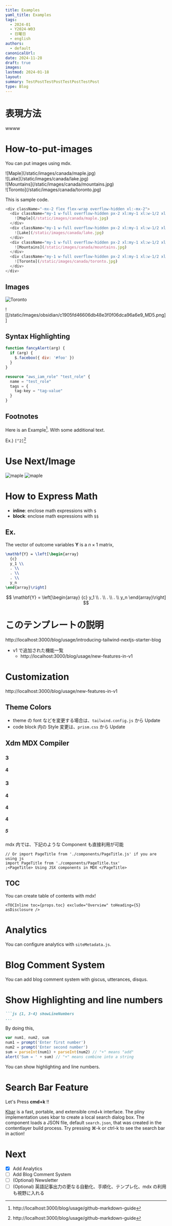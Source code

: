 ```yaml
---
title: Examples
yaml_title: Examples
tags:
  - 2024-01
  - Y2024-W03
  - 日曜日
  - english
authors:
  - default
canonicalUrl: 
date: 2024-11-28
draft: true
images: 
lastmod: 2024-01-18
layout: 
summary: TestPostTestPostTestPostTestPost
type: Blog
---
```


# 表現方法

wwww

# How-to-put-images

You can put images using mdx.

<div className="-mx-2 flex flex-wrap overflow-hidden xl:-mx-2">
  <div className="my-1 w-full overflow-hidden px-2 xl:my-1 xl:w-1/2 xl:px-2">
    ![Maple](/static/images/canada/maple.jpg)
  </div>
  <div className="my-1 w-full overflow-hidden px-2 xl:my-1 xl:w-1/2 xl:px-2">
    ![Lake](/static/images/canada/lake.jpg)
  </div>
  <div className="my-1 w-full overflow-hidden px-2 xl:my-1 xl:w-1/2 xl:px-2">
    ![Mountains](/static/images/canada/mountains.jpg)
  </div>
  <div className="my-1 w-full overflow-hidden px-2 xl:my-1 xl:w-1/2 xl:px-2">
    ![Toronto](/static/images/canada/toronto.jpg)
  </div>
</div>

This is sample code.

```js
<div className="-mx-2 flex flex-wrap overflow-hidden xl:-mx-2">
  <div className="my-1 w-full overflow-hidden px-2 xl:my-1 xl:w-1/2 xl:px-2">
    ![Maple](/static/images/canada/maple.jpg)
  </div>
  <div className="my-1 w-full overflow-hidden px-2 xl:my-1 xl:w-1/2 xl:px-2">
    ![Lake](/static/images/canada/lake.jpg)
  </div>
  <div className="my-1 w-full overflow-hidden px-2 xl:my-1 xl:w-1/2 xl:px-2">
    ![Mountains](/static/images/canada/mountains.jpg)
  </div>
  <div className="my-1 w-full overflow-hidden px-2 xl:my-1 xl:w-1/2 xl:px-2">
    ![Toronto](/static/images/canada/toronto.jpg)
  </div>
</div>
```

## Images

![Toronto](/static/images/canada/toronto.jpg)

![[/static/images/obsidian/c1905fd46606db48e3f0f06dca96a6e9_MD5.png]]

## Syntax Highlighting

```js:javascript.js
function fancyAlert(arg) {
  if (arg) {
    $.facebox({ div: '#foo' })
  }
}
```

```hcl:main.tf
resource "aws_iam_role" "test_role" {
  name = "test_role"
  tags = {
    tag-key = "tag-value"
  }
}
```

## Footnotes

Here is an Example[^1]. With some additional text.

Ex.) `[^2]`[^2]

[^1]: http://localhost:3000/blog/usage/github-markdown-guide
[^2]: http://localhost:3000/blog/usage/github-markdown-guide

# Use Next/Image
<Image alt="maple" src="/static/images/canada/maple.jpg" width={2560} height={128} />
<Image alt="maple" src="/static/images/canada/maple.jpg" width={256} height={128} />

# How to Express Math
- **inline**: enclose math expressions with `$`
- **block**: enclose math expressions with `$$`
## Ex.

The vector of outcome variables $\mathbf{Y}$ is a $n \times 1$ matrix,

```tex
\mathbf{Y} = \left[\begin{array}
  {c}
  y_1 \\
  . \\
  . \\
  . \\
  y_n
\end{array}\right]
```

$$
\mathbf{Y} = \left[\begin{array}
  {c}
  y_1 \\
  . \\
  . \\
  . \\
  y_n
\end{array}\right]
$$

# このテンプレートの説明

http://localhost:3000/blog/usage/introducing-tailwind-nextjs-starter-blog

- v1 で追加された機能一覧
	- http://localhost:3000/blog/usage/new-features-in-v1
# Customization

http://localhost:3000/blog/usage/new-features-in-v1

## Theme Colors
- theme の font などを変更する場合は、`tailwind.config.js` から Update
- code block 内の Style 変更は、`prism.css` から Update

## Xdm MDX Compiler
### 3
#### 4
### 3
#### 4
#### 4
#### 4
##### 5
mdx 内では、下記のような Component も直接利用が可能

```jsx:example.mdx
// Or import PageTitle from './components/PageTitle.js' if you are using js
import PageTitle from './components/PageTitle.tsx'
;<PageTitle> Using JSX components in MDX </PageTitle>
```

## TOC
You can create table of contents with mdx!
```jsx:toc.mdx
<TOCInline toc={props.toc} exclude="Overview" toHeading={5} asDisclosure />
```
<TOCInline toc={props.toc} exclude="Overview" toHeading={5} asDisclosure />

# Analytics
You can configure analytics with `siteMetadata.js`.

# Blog Comment System
You can add blog comment system with giscus, utterances, disqus.

# Show Highlighting and line numbers

````md
```js {1, 3-4} showLineNumbers
...
````

By doing this,

```js {1, 3-4} showLineNumbers
var num1, num2, sum
num1 = prompt('Enter first number')
num2 = prompt('Enter second number')
sum = parseInt(num1) + parseInt(num2) // "+" means "add"
alert('Sum = ' + sum) // "+" means combine into a string
```

You can show highlighting and line numbers.

# Search Bar Feature
Let's Press **cmd+k** !!
> 
[Kbar](https://github.com/timc1/kbar) is a fast, portable, and extensible cmd+k interface. The pliny implementation uses kbar to create a local search dialog box. The component loads a JSON file, default `search.json`, that was created in the contentlayer build process. Try pressing ⌘-k or ctrl-k to see the search bar in action!
# Next

- [x] Add Analytics
- [ ] Add Blog Comment System
- [ ] (Optional) Newsletter
- [ ] (Optional) 英語記事出力の更なる自動化、手順化、テンプレ化、mdx の利用も視野に入れる
